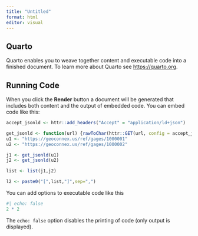 ```yaml
---
title: "Untitled"
format: html
editor: visual
---
```


## Quarto

Quarto enables you to weave together content and executable code into a finished document. To learn more about Quarto see <https://quarto.org>.

## Running Code

When you click the **Render** button a document will be generated that includes both content and the output of embedded code. You can embed code like this:

```r
accept_jsonld <- httr::add_headers("Accept" = "application/ld+json")

get_jsonld <- function(url) {rawToChar(httr::GET(url, config = accept_jsonld)$content)} 
u1 <- "https://geoconnex.us/ref/gages/1000001"
u2 <- "https://geoconnex.us/ref/gages/1000002"

j1 <- get_jsonld(u1) 
j2 <- get_jsonld(u2)

list <- list(j1,j2)

l2 <- paste0("[",list,"]",sep=",")
```

You can add options to executable code like this

```r
#| echo: false
2 * 2
```

The `echo: false` option disables the printing of code (only output is displayed).
